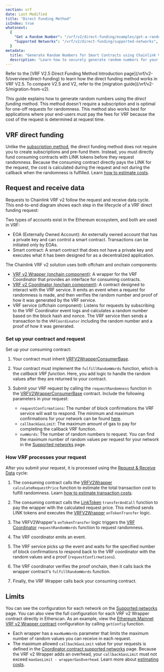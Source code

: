 ```yaml
---
section: vrf
date: Last Modified
title: "Direct Funding Method"
isIndex: true
whatsnext:
  {
    "Get a Random Number": "/vrf/v2/direct-funding/examples/get-a-random-number",
    "Supported Networks": "/vrf/v2/direct-funding/supported-networks",
  }
metadata:
  title: "Generate Random Numbers for Smart Contracts using Chainlink VRF v2 - Direct funding method"
  description: "Learn how to securely generate random numbers for your smart contract with Chainlink VRF v2. This guide uses the Direct funding method."
---
```



<Aside type="tip" title="VRF V2.5 Direct Funding Method">
  Refer to the [VRF V2.5 Direct Funding Method Introduction page](/vrf/v2-5/overview/direct-funding) to learn how the
  direct funding method works in VRF V2.5. To compare V2.5 and V2, refer to the [migration
  guide](/vrf/v2-5/migration-from-v2).
</Aside>

<VrfCommon callout="directFunding" />

This guide explains how to generate random numbers using the _direct funding_ method. This method doesn't require a subscription and is optimal for one-off requests for randomness. This method also works best for applications where your end-users must pay the fees for VRF because the cost of the request is determined at request time.

## VRF direct funding

Unlike the [subscription method](/vrf/v2/subscription), the direct funding method does not require you to create subscriptions and pre-fund them. Instead, you must directly fund consuming contracts with LINK tokens before they request randomness. Because the consuming contract directly pays the LINK for the request, the cost is calculated during the request and not during the callback when the randomness is fulfilled. Learn [how to estimate costs](/vrf/v2/estimating-costs).

## Request and receive data

Requests to Chainlink VRF v2 follow the request and receive data cycle. This end-to-end diagram shows each step in the lifecycle of a VRF direct funding request:

<ClickToZoom src="/images/vrf/v2-direct-funding-e2e.webp" />

Two types of accounts exist in the Ethereum ecosystem, and both are used in VRF:

- EOA (Externally Owned Account): An externally owned account that has a private key and can control a smart contract. Transactions can be initiated only by EOAs.
- Smart contract: A smart contract that does not have a private key and executes what it has been designed for as a decentralized application.

The Chainlink VRF v2 solution uses both offchain and onchain components:

- [VRF v2 Wrapper (onchain component)](https://github.com/smartcontractkit/chainlink/blob/develop/contracts/src/v0.8/vrf/VRFV2Wrapper.sol): A wrapper for the VRF Coordinator that provides an interface for consuming contracts.
- [VRF v2 Coordinator (onchain component)](https://github.com/smartcontractkit/chainlink/blob/develop/contracts/src/v0.8/vrf/VRFCoordinatorV2.sol): A contract designed to interact with the VRF service. It emits an event when a request for randomness is made, and then verifies the random number and proof of how it was generated by the VRF service.
- VRF service (offchain component): Listens for requests by subscribing to the VRF Coordinator event logs and calculates a random number based on the block hash and nonce. The VRF service then sends a transaction to the `VRFCoordinator` including the random number and a proof of how it was generated.

### Set up your contract and request

Set up your consuming contract:

1. Your contract must inherit [VRFV2WrapperConsumerBase](https://github.com/smartcontractkit/chainlink/blob/develop/contracts/src/v0.8/vrf/VRFV2WrapperConsumerBase.sol).

1. Your contract must implement the `fulfillRandomWords` function, which is the _callback VRF function_. Here, you add logic to handle the random values after they are returned to your contract.

1. Submit your VRF request by calling the `requestRandomness` function in the [VRFV2WrapperConsumerBase](https://github.com/smartcontractkit/chainlink/blob/develop/contracts/src/v0.8/vrf/VRFV2WrapperConsumerBase.sol) contract. Include the following parameters in your request:

   - `requestConfirmations`: The number of block confirmations the VRF service will wait to respond. The minimum and maximum confirmations for your network can be found [here](/vrf/v2/direct-funding/supported-networks/#configurations).
   - `callbackGasLimit`: The maximum amount of gas to pay for completing the callback VRF function.
   - `numWords`: The number of random numbers to request. You can find the maximum number of random values per request for your network in the [Supported networks](/vrf/v2/direct-funding/supported-networks/#configurations) page.

### How VRF processes your request

After you submit your request, it is processed using the [Request & Receive Data](#request-and-receive-data) cycle:

1. The consuming contract calls the [VRFV2Wrapper](https://github.com/smartcontractkit/chainlink/blob/develop/contracts/src/v0.8/vrf/VRFV2Wrapper.sol) `calculateRequestPrice` function to estimate the total transaction cost to fulfill randomness. Learn [how to estimate transaction costs](/vrf/v2/estimating-costs).

1. The consuming contract calls the [LinkToken](https://github.com/smartcontractkit/chainlink/blob/develop/contracts/src/v0.8/shared/token/ERC677/LinkToken.sol) `transferAndCall` function to pay the wrapper with the calculated request price. This method sends LINK tokens and executes the [VRFV2Wrapper](https://github.com/smartcontractkit/chainlink/blob/develop/contracts/src/v0.8/vrf/VRFV2Wrapper.sol) `onTokenTransfer` logic.

1. The VRFV2Wrapper's `onTokenTransfer` logic triggers the [VRF Coordinator](https://github.com/smartcontractkit/chainlink/blob/develop/contracts/src/v0.8/vrf/VRFCoordinatorV2.sol) `requestRandomWords` function to request randomness.

1. The VRF coordinator emits an event.

1. The VRF service picks up the event and waits for the specified number of block confirmations to respond back to the VRF coordinator with the random values and a proof (`requestConfirmations`).

1. The VRF coordinator verifies the proof onchain, then it calls back the wrapper contract's `fulfillRandomWords` function.

1. Finally, the VRF Wrapper calls back your consuming contract.

## Limits

You can see the configuration for each network on the [Supported networks](/vrf/v2/direct-funding/supported-networks) page. You can also view the full configuration for each VRF v2 Wrapper contract directly in Etherscan. As an example, view the [Ethereum Mainnet VRF v2 Wrapper contract](https://etherscan.io/address/0x5A861794B927983406fCE1D062e00b9368d97Df6#readContract) configuration by calling `getConfig` function.

- Each wrapper has a `maxNumWords` parameter that limits the maximum number of random values you can receive in each request.
- The maximum allowed `callbackGasLimit` value for your requests is defined in the [Coordinator contract supported networks](/vrf/v2/subscription/supported-networks) page. Because the VRF v2 Wrapper adds an overhead, your `callbackGasLimit` must not exceed `maxGasLimit - wrapperGasOverhead`. Learn more about [estimating costs](/vrf/v2/estimating-costs).
